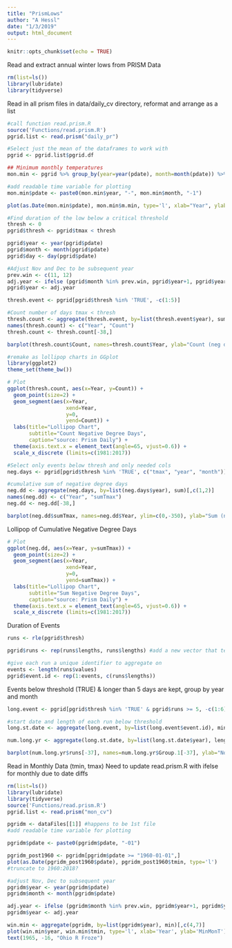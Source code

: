 ```yaml
---
title: "PrismLows"
author: "A Hessl"
date: "1/3/2019"
output: html_document
---
```


```r
knitr::opts_chunk$set(echo = TRUE)
```

Read and extract annual winter lows from PRISM Data

```r
rm(list=ls())
library(lubridate)
library(tidyverse)
```

Read in all prism files in data/daily_cv directory, reformat and arrange as a list
```r
#call function read.prism.R
source('Functions/read.prism.R')
pgrid.list <- read.prism("daily_pr")
```


```r
#Select just the mean of the dataframes to work with
pgrid <- pgrid.list$pgrid.df

## Minimum monthly temperatures
mon.min <- pgrid %>% group_by(year=year(pdate), month=month(pdate)) %>% summarize(m.min=min(tmin))

#add readable time variable for plotting
mon.min$pdate <- paste0(mon.min$year, "-", mon.min$month, "-1")
```

```r
plot(as.Date(mon.min$pdate), mon.min$m.min, type='l', xlab="Year", ylab="MinMonT(C)", main="Min Monthly T")
```

```r
#Find duration of the low below a critical threshold
thresh <- 0
pgrid$thresh <- pgrid$tmax < thresh

pgrid$year <- year(pgrid$pdate)
pgrid$month <- month(pgrid$pdate)
pgrid$day <- day(pgrid$pdate)

#Adjust Nov and Dec to be subsequent year
prev.win <- c(11, 12)
adj.year <- ifelse (pgrid$month %in% prev.win, pgrid$year+1, pgrid$year)
pgrid$year <- adj.year

thresh.event <- pgrid[pgrid$thresh %in% 'TRUE', -c(1:5)] 

#Count number of days tmax < thresh
thresh.count <- aggregate(thresh.event, by=list(thresh.event$year), sum)[,1:2]
names(thresh.count) <- c("Year", "Count")
thresh.count <- thresh.count[-38,]

barplot(thresh.count$Count, names=thresh.count$Year, ylab="Count (neg degree days)", xlab="Year")

```

```r
#remake as lollipop charts in GGplot
library(ggplot2)
theme_set(theme_bw())

# Plot
ggplot(thresh.count, aes(x=Year, y=Count)) + 
  geom_point(size=2) + 
  geom_segment(aes(x=Year, 
                   xend=Year, 
                   y=0, 
                   yend=Count)) + 
  labs(title="Lollipop Chart", 
       subtitle="Count Negative Degree Days", 
       caption="source: Prism Daily") + 
  theme(axis.text.x = element_text(angle=65, vjust=0.6)) +
  scale_x_discrete (limits=c(1981:2017))
```


```r
#Select only events below thresh and only needed cols
neg.days <- pgrid[pgrid$thresh %in% 'TRUE', c("tmax", "year", "month")] 

#cumulative sum of negative degree days
neg.dd <- aggregate(neg.days, by=list(neg.days$year), sum)[,c(1,2)]
names(neg.dd) <- c("Year", "sumTmax")
neg.dd <- neg.dd[-38,]

barplot(neg.dd$sumTmax, names=neg.dd$Year, ylim=c(0,-350), ylab="Sum (neg degree days)", xlab="Year", )

```
Lollipop of Cumulative Negative Degree Days
```r
# Plot
ggplot(neg.dd, aes(x=Year, y=sumTmax)) + 
  geom_point(size=2) + 
  geom_segment(aes(x=Year, 
                   xend=Year, 
                   y=0, 
                   yend=sumTmax)) + 
  labs(title="Lollipop Chart", 
       subtitle="Sum Negative Degree Days", 
       caption="source: Prism Daily") + 
  theme(axis.text.x = element_text(angle=65, vjust=0.6)) +
  scale_x_discrete (limits=c(1981:2017))
```

Duration of Events
```r
runs <- rle(pgrid$thresh)

pgrid$runs <- rep(runs$lengths, runs$lengths) #add a new vector that tells the lengths and positions of the runs

#give each run a unique identifier to aggregate on
events <- length(runs$values)
pgrid$event.id <- rep(1:events, c(runs$lengths))
```


Events below threshold (TRUE) & longer than 5 days are kept, group by year and month
```r
long.event <- pgrid[pgrid$thresh %in% 'TRUE' & pgrid$runs >= 5, -c(1:6)] 

#start date and length of each run below threshold
long.st.date <- aggregate(long.event, by=list(long.event$event.id), min)

num.long.yr <- aggregate(long.st.date, by=list(long.st.date$year), length)[, c(1, 6)]

barplot(num.long.yr$runs[-37], names=num.long.yr$Group.1[-37], ylab="No. Long Freeze (>5 days)", xlab="Year")

```

Read in Monthly Data (tmin, tmax)
Need to update read.prism.R with ifelse for monthly due to date diffs
```r
rm(list=ls())
library(lubridate)
library(tidyverse)
source('Functions/read.prism.R')
pgrid.list <- read.prism("mon_cv")

pgridm <- dataFiles[[1]] #happens to be 1st file
#add readable time variable for plotting

pgridm$pdate <- paste0(pgridm$pdate, "-01")

pgridm_post1960 <- pgridm[pgridm$pdate >= "1960-01-01",]
plot(as.Date(pgridm_post1960$pdate), pgridm_post1960$tmin, type='l')
#truncate to 1960:2018?

```


```r
#adjust Nov, Dec to subsequent year
pgridm$year <- year(pgridm$pdate)
pgridm$month <- month(pgridm$pdate)

adj.year <- ifelse (pgridm$month %in% prev.win, pgridm$year+1, pgridm$year)
pgridm$year <- adj.year

win.min <- aggregate(pgridm, by=list(pgridm$year), min)[,c(4,7)]
plot(win.min$year, win.min$tmin, type='l', xlab='Year', ylab='MinMonT')
text(1965, -16, "Ohio R Froze")
```